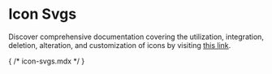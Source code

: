 
<Meta of={Stories} />

# Icon Svgs

Discover comprehensive documentation covering the utilization, integration, deletion, alteration, and customization of icons by visiting [this link](https://zeroheight.com/809ab055e/p/06b3aa-icons).

<Canvas of={Stories.IconSvgs} sourceState="none" />

{ /* icon-svgs.mdx */ }